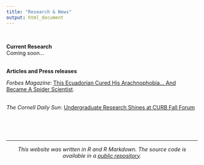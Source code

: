 ```yaml
---
title: "Research & News"
output: html_document
---
```


<br>

**Current Research**
<br>
Coming soon...
<br>
<br>

**Articles and Press releases**
<br>

*Forbes Magazine*: [This Ecuadorian Cured His Arachnophobia... And Became A Spider Scientist](https://www.forbes.com/sites/andrewwight/2021/01/03/this-ecuadorian-cured-his--arachnophobia-and-became-a-spider-scientist/?sh=1a84e06f77d2).

<br>
*The Cornell Daily Sun*: [Undergraduate Research Shines at CURB Fall Forum](https://cornellsun.com/2019/11/25/undergraduate-research-shines-at-curb-fall-forum/)

<br>
<br>
<br>

***

<center> _This website was written in R and R Markdown. The source code is available in a [public repository](https://github.com/jpj73/jpj73.github.io)._ </center>